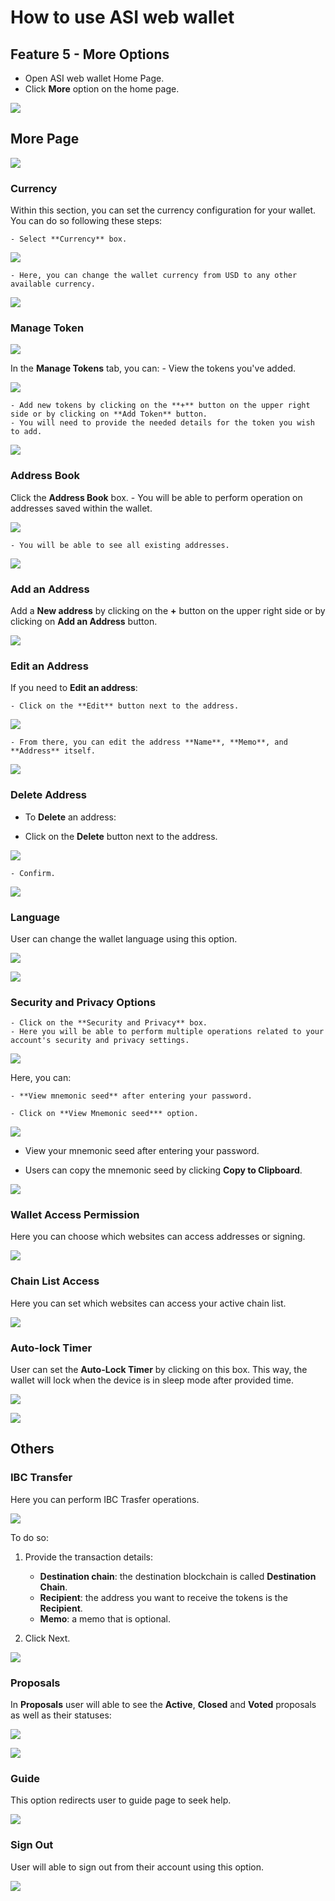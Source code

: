 # How to use ASI web wallet

## Feature 5 - More Options

- Open ASI web wallet Home Page.
- Click **More** option on the home page.

![](src/images/guides/wallet/more-web-wallet_30.png)

## More Page

![](src/images/guides/wallet/more-web-wallet_31.png)

### Currency

Within this section, you can set the currency configuration for your wallet. You can do so following these steps:

    - Select **Currency** box.

![](src/images/guides/wallet/more-web-wallet_02.png)

    - Here, you can change the wallet currency from USD to any other available currency.

![](src/images/guides/wallet/more-web-wallet_04.png)

### Manage Token

![](src/images/guides/wallet/more-web-wallet_05.png)

In the **Manage Tokens** tab, you can:
    - View the tokens you've added.

![](src/images/guides/wallet/more-web-wallet_06.png)

    - Add new tokens by clicking on the **+** button on the upper right side or by clicking on **Add Token** button.
    - You will need to provide the needed details for the token you wish to add.

![](src/images/guides/wallet/more-web-wallet_07.png)

### Address Book

Click the **Address Book** box.
    - You will be able to perform operation on addresses saved within the wallet.

![](src/images/guides/wallet/more-web-wallet_08.png)

    - You will be able to see all existing addresses.

![](src/images/guides/wallet/more-web-wallet_09.png)

### Add an Address

Add a **New address** by clicking on the **+** button on the upper right side or by clicking on **Add an Address** button.

![](src/images/guides/wallet/more-web-wallet_10.png)

### Edit an Address

If you need to **Edit an address**:

    - Click on the **Edit** button next to the address.

![](src/images/guides/wallet/more-web-wallet_11.png)

    - From there, you can edit the address **Name**, **Memo**, and **Address** itself.

![](src/images/guides/wallet/more-web-wallet_12.png)

### Delete Address

- To **Delete** an address:

- Click on the **Delete** button next to the address.

![](src/images/guides/wallet/more-web-wallet_13.png)

    - Confirm.

![](src/images/guides/wallet/more-web-wallet_14.png)

### Language

User can change the wallet language using this option.

![](src/images/guides/wallet/more-web-wallet_15.png)

![](src/images/guides/wallet/more-web-wallet_16.png)

### Security and Privacy Options

    - Click on the **Security and Privacy** box.
    - Here you will be able to perform multiple operations related to your account's security and privacy settings.

![](src/images/guides/wallet/more-web-wallet_17.png)

Here, you can:

    - **View mnemonic seed** after entering your password.

    - Click on **View Mnemonic seed*** option.

![](src/images/guides/wallet/more-web-wallet_18.png)

- View your mnemonic seed after entering your password.

- Users can copy the mnemonic seed by clicking **Copy to Clipboard**.

![](src/images/guides/wallet/more-web-wallet_19.png)

### Wallet Access Permission

Here you can choose which websites can access addresses or signing.

![](src/images/guides/wallet/more-web-wallet_20.png)

### Chain List Access

Here you can set which websites can access your active chain list.

![](src/images/guides/wallet/more-web-wallet_21.png)

### Auto-lock Timer

User can set the **Auto-Lock Timer** by clicking on this box. This way, the wallet will lock when the device is in sleep mode after provided time.

![](src/images/guides/wallet/more-web-wallet_22.png)

![](src/images/guides/wallet/more-web-wallet_23.png)

## Others

### IBC Transfer

Here you can perform IBC Trasfer operations.

![](src/images/guides/wallet/more-web-wallet_24.png)

To do so:

1. Provide the transaction details:

    - **Destination chain**: the destination blockchain is called **Destination Chain**.
    - **Recipient**: the address you want to receive the tokens is the **Recipient**.
    - **Memo**: a memo that is optional.

2. Click Next.

![](src/images/guides/wallet/more-web-wallet_25.png)

### Proposals

In **Proposals** user will able to see the **Active**, **Closed** and **Voted** proposals as well as their statuses:

![](src/images/guides/wallet/more-web-wallet_26.png)

![](src/images/guides/wallet/more-web-wallet_27.png)

### Guide

This option redirects user to guide page to seek help.

![](src/images/guides/wallet/more-web-wallet_28.png)

### Sign Out

User will able to sign out from their account using this option.

![](src/images/guides/wallet/more-web-wallet_29.png)
